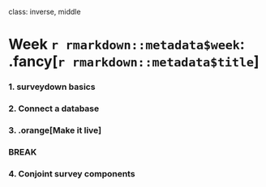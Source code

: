 
class: inverse, middle

# Week `r rmarkdown::metadata$week`: .fancy[`r rmarkdown::metadata$title`]

### 1. surveydown basics
### 2. Connect a database
### 3. .orange[Make it live]

### BREAK

### 4. Conjoint survey components
